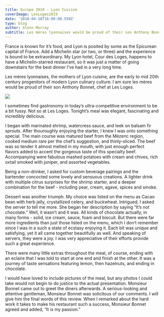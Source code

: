 ---
title: Europe 2018 - Lyon Cuisine
coverImage: LesLoges2019
date: '2018-04-18T16:00:00.550Z'
type: blog
author: Glenn Murray
subtitle: Les mères lyonnaises would be proud of their son Anthony Bonnet, chef at Les Loges.
---

France is known for it’s food, and Lyon is posited by some as the Epicurean capital of France. Add a Michelin star (or two, or three) and the experience is bound to be extraordinary. My Lyon hotel, Cour des Loges, happens to have a Michelin-starred restaurant, so it was just a matter of going downstairs for the best dinner I’ve had in a very long time.

Les mères lyonnaises, the mothers of Lyon cuisine, are the early to mid 20th century progenitors of modern Lyon culinary culture. I am sure les mères would be proud of their son Anthony Bonnet, chef at Les Loges.

<Image src="hotel-de-luxe-lyon-food-michelin-restaurant"  />

I sometimes find gastronomy in today’s ultra-competitive environment to be a bit fussy. Not so at Les Loges. Tonight’s meal was elegant, fascinating and incredibly delicious.

I began with marinated shrimp, watercress sauce, and leek on balsam fir sprouts. After thouroughly enjoying the starter, I knew I was onto something special.
The main course was matured beef from the Mézenc region, cooked medium rare per the chef’s suggestion, and thinly-sliced. The beef was so tender it almost melted in my mouth, with just enough perfect flavors added to accent the gorgeous taste of this specialty beef. Accompanying were fabulous mashed potatoes with cream and chives, rich oxtail smoked with juniper, and assorted vegetables. 

Being a non-drinker, I asked for custom beverage pairings and the bartender concocted some lovely and sensuous creations. A lighter drink with multiple citrus surprises for the shrimp starter, and a deeper combination for the beef - including pear, cream, agave, spices and smoke. 

Dessert was another triumph. My choice was listed on the menu as Cacao bean with herb jelly, crystallized celery, and buckwheat. Intrigued, I asked the server to tell me more. She began her description by saying “It’s not chocolate.” Well, it wasn’t and it was. All kinds of chocolate actually, in many forms - solid, ice cream, sauce, foam and biscuit. But there were far more ingredients than just those listed on the menu, which I don’t remember since I was in a such a state of ecstasy enjoying it. Each bit was unique and satisfying, yet it all came together beautifully as well. And speaking of servers, they were a joy. I was very appreciative of their efforts provide such a great experience.

There were many little extras throughout the meal, of course, ending with an eclaire that I was told to start at one end and finish at the other. It was a journey of taste sensations featuring lemon, then hazelnuts, and ending in chocolate.

I would have loved to include pictures of the meal, but any photos I could take would not begin to do justice to the actual presentation. Monsieur Bonnet came out to greet the diners afterwards. A serious-looking and attentive gentleman, Monsieur Bonnet was solicitous of our comments. I will give him the final words of this review. When I remarked about the hard work it takes to make his restaurant such a success, Monsieur Bonnet agreed and added, “It is my passion.”
